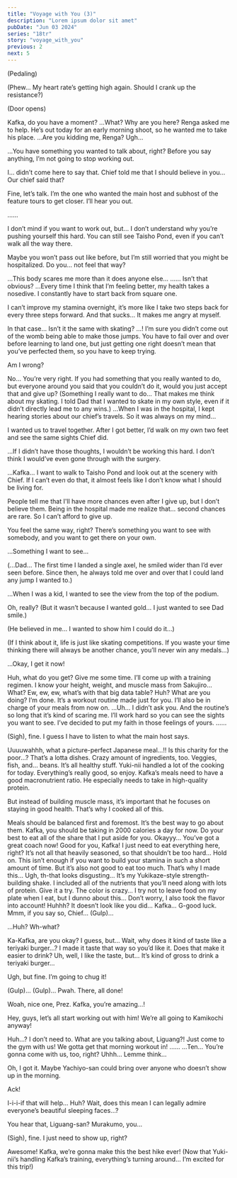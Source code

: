 ```yaml
---
title: "Voyage with You (3)"
description: "Lorem ipsum dolor sit amet"
pubDate: "Jun 03 2024"
series: "18tr"
story: "voyage_with_you"
previous: 2
next: 5
---
```



<Location name="HAMA House - Gym" />

(Pedaling)

<Bubble character="Kafka">
(Phew… My heart rate’s getting high again. Should I crank up the resistance?)
</Bubble>

(Door opens)

<Bubble character="Yukikaze">
Kafka, do you have a moment?
</Bubble>

<Bubble character="Kafka">
…What? Why are you here?
</Bubble>

<Bubble character="Yukikaze">
Renga asked me to help. He’s out today for an early morning shoot, so he wanted me to take his place.
</Bubble>

<Bubble character="Kafka">
…Are you kidding me, Renga? Ugh…

…You have something you wanted to talk about, right? Before you say anything, I’m not going to stop working out.
</Bubble>

<Bubble character="Yukikaze">
I… didn’t come here to say that. Chief told me that I should believe in you…
</Bubble>

<Bubble character="Kafka">
Our chief said that?

Fine, let’s talk. I’m the one who wanted the main host and subhost of the feature tours to get closer. I’ll hear you out.
</Bubble>

<Bubble character="Yukikaze">
……

I don’t mind if you want to work out, but… I don’t understand why you’re pushing yourself this hard. You can still see Taisho Pond, even if you can’t walk all the way there.

Maybe you won’t pass out like before, but I’m still worried that you might be hospitalized. Do you… not feel that way?
</Bubble>

<Bubble character="Kafka">
…This body scares me more than it does anyone else…
</Bubble>

<Bubble character="Yukikaze">
……
</Bubble>

<Bubble character="Kafka">
Isn’t that obvious? …Every time I think that I’m feeling better, my health takes a nosedive. I constantly have to start back from square one.

I can’t improve my stamina overnight, it’s more like I take two steps back for every three steps forward. And that sucks… It makes me angry at myself.
</Bubble>

<Bubble character="Yukikaze">
In that case…
</Bubble>

<Bubble character="Kafka">
Isn’t it the same with skating?
</Bubble>

<Bubble character="Yukikaze">
…!
</Bubble>

<Bubble character="Kafka">
I’m sure you didn’t come out of the womb being able to make those jumps. You have to fail over and over before learning to land one, but just getting one right doesn’t mean that you’ve perfected them, so you have to keep trying.

Am I wrong?
</Bubble>

<Bubble character="Yukikaze">
No… You’re very right.
</Bubble>

<Bubble character="Kafka">
If you had something that you really wanted to do, but everyone around you said that you couldn’t do it, would you just accept that and give up?
</Bubble>

<Bubble character="Yukikaze">
(Something I really want to do… That makes me think about my skating. I told Dad that I wanted to skate in my own style, even if it didn’t directly lead me to any wins.)
</Bubble>

<Bubble character="Kafka">
…When I was in the hospital, I kept hearing stories about our chief’s travels. So it was always on my mind…

I wanted us to travel together. After I got better, I’d walk on my own two feet and see the same sights Chief did.

…If I didn’t have those thoughts, I wouldn’t be working this hard. I don’t think I would’ve even gone through with the surgery.
</Bubble>

<Bubble character="Yukikaze">
…Kafka…
</Bubble>

<Bubble character="Kafka">
I want to walk to Taisho Pond and look out at the scenery with Chief. If I can’t even do that, it almost feels like I don’t know what I should be living for.

People tell me that I'll have more chances even after I give up, but I don’t believe them. Being in the hospital made me realize that… second chances are rare. So I can’t afford to give up.

You feel the same way, right? There’s something you want to see with somebody, and you want to get there on your own.
</Bubble>

<Bubble character="Yukikaze">
…Something I want to see…

(...Dad… The first time I landed a single axel, he smiled wider than I’d ever seen before. Since then, he always told me over and over that I could land any jump I wanted to.)

…When I was a kid, I wanted to see the view from the top of the podium.
</Bubble>

<Bubble character="Kafka">
Oh, really?
</Bubble>

<Bubble character="Yukikaze">
(But it wasn’t because I wanted gold… I just wanted to see Dad smile.)

(He believed in me… I wanted to show him I could do it…)

(If I think about it, life is just like skating competitions. If you waste your time thinking there will always be another chance, you’ll never win any medals…)

…Okay, I get it now!
</Bubble>

<Bubble character="Kafka">
Huh, what do you get?
</Bubble>

<Bubble character="Yukikaze">
Give me some time. I’ll come up with a training regimen. I know your height, weight, and muscle mass from Sakujiro…
</Bubble>

<Bubble character="Kafka">
What? Ew, ew, ew, what’s with that big data table? Huh? What are you doing?
</Bubble>

<Bubble character="Yukikaze">
I’m done. It’s a workout routine made just for you. I’ll also be in charge of your meals from now on.
</Bubble>

<Bubble character="Kafka">
…Uh… I didn’t ask you. And the routine’s so long that it’s kind of scaring me.
</Bubble>

<Bubble character="Yukikaze">
I’ll work hard so you can see the sights you want to see. I’ve decided to put my faith in those feelings of yours.
</Bubble>

<Bubble character="Kafka">
……

(Sigh), fine. I guess I have to listen to what the main host says.
</Bubble>

<Location name="HAMA House - Dining Room" />

<Bubble character="Yachiyo">
Uuuuwahhh, what a picture-perfect Japanese meal…!! Is this charity for the poor…?
</Bubble>

<Bubble character="Ten">
That’s a lotta dishes. Crazy amount of ingredients, too. Veggies, fish, and… beans. It’s all healthy stuff.
</Bubble>

<Bubble character="MC">
Yuki-nii handled a lot of the cooking for today. Everything’s really good, so enjoy.
</Bubble>

<Bubble character="Yukikaze">
Kafka’s meals need to have a good macronutrient ratio. He especially needs to take in high-quality protein.

But instead of building muscle mass, it’s important that he focuses on staying in good health. That’s why I cooked all of this.
</Bubble>

<Bubble character="Liguang">
Meals should be balanced first and foremost. It’s the best way to go about them.
</Bubble>

<Bubble character="Yukikaze">
Kafka, you should be taking in 2000 calories a day for now. Do your best to eat all of the share that I put aside for you.
</Bubble>

<Bubble character="Kafka">
Okayyy…
</Bubble>

<Bubble character="Renga">
You’ve got a great coach now! Good for you, Kafka!
</Bubble>

<Bubble character="Kafka">
I just need to eat everything here, right? It’s not all that heavily seasoned, so that shouldn’t be too hard…
</Bubble>

<Bubble character="Yukikaze">
Hold on. This isn’t enough if you want to build your stamina in such a short amount of time. But it’s also not good to eat too much. That’s why I made this…
</Bubble>

<Bubble character="Kafka">
Ugh, th-that looks disgusting…
</Bubble>

<Bubble character="Yukikaze">
It’s my Yukikaze-style strength-building shake. I included all of the nutrients that you’ll need along with lots of protein. Give it a try.
</Bubble>

<Bubble character="Renga">
The color is crazy… I try not to leave food on my plate when I eat, but I dunno about this…
</Bubble>

<Bubble character="Yukikaze">
Don’t worry, I also took the flavor into account!
</Bubble>

<Bubble character="Kafka">
Huhhh? It doesn’t look like you did…
</Bubble>

<Bubble character="MC">
Kafka… G-good luck.
</Bubble>

<Bubble character="Kafka">
Mmm, if you say so, Chief… (Gulp)...

…Huh? Wh-what?
</Bubble>

<Bubble character="Renga">
Ka-Kafka, are you okay?
</Bubble>

<Bubble character="Kafka">
I guess, but… Wait, why does it kind of taste like a teriyaki burger…?
</Bubble>

<Bubble character="Yukikaze">
I made it taste that way so you’d like it. Does that make it easier to drink?
</Bubble>

<Bubble character="Kafka">
Uh, well, I like the taste, but… It’s kind of gross to drink a teriyaki burger…

Ugh, but fine. I’m going to chug it!

(Gulp)... (Gulp)... Pwah. There, all done!
</Bubble>

<Bubble character="Ten">
Woah, nice one, Prez.
</Bubble>

<Bubble character="Renga">
Kafka, you’re amazing…!

Hey, guys, let’s all start working out with him! We’re all going to Kamikochi anyway!
</Bubble>

<Bubble character="Ten">
Huh…?
</Bubble>

<Bubble character="Liguang">
I don’t need to.
</Bubble>

<Bubble character="Renga">
What are you talking about, Liguang?! Just come to the gym with us! We gotta get that morning workout in!
</Bubble>

<Bubble character="Liguang">
……
</Bubble>

<Bubble character="Renga">
…Ten… You’re gonna come with us, too, right?
</Bubble>

<Bubble character="Ten">
Uhhh… Lemme think…

Oh, I got it. Maybe Yachiyo-san could bring over anyone who doesn’t show up in the morning.
</Bubble>

<Bubble character="Yachiyo">
Ack!

I-i-i-if that will help… Huh? Wait, does this mean I can legally admire everyone’s beautiful sleeping faces…?
</Bubble>

<Bubble character="Ten">
You hear that, Liguang-san?
</Bubble>

<Bubble character="Liguang">
Murakumo, you…

(Sigh), fine. I just need to show up, right?
</Bubble>

<Bubble character="Renga">
Awesome! Kafka, we’re gonna make this the best hike ever!
</Bubble>

<Bubble character="MC">
(Now that Yuki-nii’s handling Kafka’s training, everything’s turning around… I’m excited for this trip!)
</Bubble>
